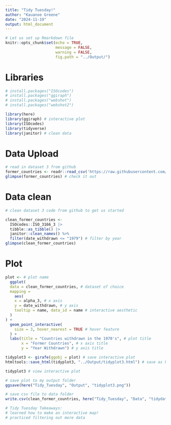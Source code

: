 ```yaml
---
title: "Tidy Tuesday!"
author: "Kauanoe Greene"
date: "2024-11-19"
output: html_document
---
```


```r

# Let us set up Rmarkdown file
knitr::opts_chunk$set(echo = TRUE, 
                      message = FALSE, 
                      warning = FALSE, 
                      fig.path = "../Output/")
```

# Libraries  

```r

# install.packages("ISOcodes")
# install.packages("ggiraph")
# install.packages("webshot")
# install.packages("webshot2")

library(here)
library(ggiraph) # interactive plot
library(ISOcodes)
library(tidyverse)
library(janitor) # clean data  
```

# Data Upload  


```r

# read in dataset 3 from github  
former_countries <- readr::read_csv('https://raw.githubusercontent.com/rfordatascience/tidytuesday/master/data/2024/2024-11-12/former_countries.csv')
glimpse(former_countries) # check it out  
```


# Data clean  

```r

# clean dataset 3 code from github to get us started  

clean_former_countries <-
  ISOcodes::ISO_3166_3 |> 
  tibble::as_tibble() |> 
  janitor::clean_names() %>% 
  filter(date_withdrawn <= "1979") # filter by year
glimpse(clean_former_countries)
```

# Plot  

```r

plot <- # plot name  
  ggplot(
  data = clean_former_countries, # dataset of choice
  mapping = 
    aes(
    x = alpha_3, # x axis  
    y = date_withdrawn, # y axis  
    tooltip = name, data_id = name # interactive aesthetic  
  )
) +
  geom_point_interactive(
    size = 3, hover_nearest = TRUE # hover feature  
  ) + 
  labs(title = "Countries withdrawn in the 1970's", # plot title  
       x = "Former Countries", # x axis title  
       y = "Year Withdrawn") # y axis title  

tidyplot3 <- girafe(ggobj = plot) # save interactive plot  
htmltools::save_html(tidyplot3, "../Output/tidyplot3.html") # save as html  

tidyplot3 # view interactive plot  

```

```r

# save plot to my output folder
ggsave(here("Tidy_Tuesday", "Output", "tidyplot3.png")) 

# save csv file to data folder
write.csv(clean_former_countries, here("Tidy_Tuesday", "Data", "tidydata3.csv"))

# Tidy Tuesday Takeaways:  
# learned how to make an interactive map!  
# practiced filtering out more data 
```


 
